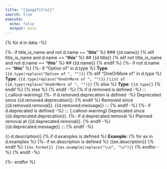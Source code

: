 ```yaml
---
title: "{{pageTitle}}"
search: true
execute:
  echo: false
  output: asis
---
```

{% for d in data -%}

{%- if title_is_name and not d.name == "__this__" %}
### {{d.name}}
{% elif title_is_name and d.name == "__this__" %}
## {{d.title}}
{% elif not title_is_name and not d.name == "__this__" %}
## {{d.name}}
{% endif %}
{%- if not d.name == "__this__" %}
{%- if "Option of " in d.type %}
**Type**: `{{d.type|replace("Option of ", "")}}`
{% elif "OneOrMore of " in d.type %}
**Type**: `{{d.type|replace("OneOrMore of ", "")}}` / `List of {{d.type|replace("OneOrMore of ", "")}}`
{% else %}
**Type**: `{{d.type}}`
{% endif %}
{% else %}
{% endif -%}
{% if d.removed is defined -%}
::: {.callout-warning}
{%- if d.removed.deprecation is defined -%}
Deprecated since {{d.removed.deprecation}}. {% endif %}
Removed since {{d.removed.removal}}. {{d.removed.message}}
:::
{% endif -%}
{%- if d.deprecated is defined -%}
::: {.callout-warning}
Deprecated since {{d.deprecated.deprecation}}.
{%- if d.deprecated.removal %} Planned removal at {{d.deprecated.removal}}. {% endif -%}
{{d.deprecated.message}}
:::
{% endif -%}

{{-d.description}}
{% if d.examples is defined %}
**Example:**
{% for ex in d.examples %}
{%- if ex.description is defined %}
{{ex.description}}
{% endif %}
```{{ex.format}}
{{ex.example|replace("\\n", "\n")}}
```
{% endfor -%}
{% endif -%}

{%- endfor %}

